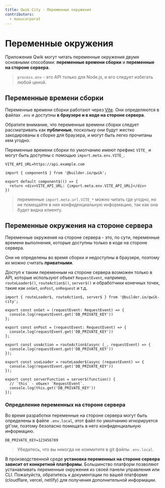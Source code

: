 ```yaml
---
title: Qwik City - Переменные окружения
contributors:
  - manucorporat
---
```


# Переменные окружения

Приложения Qwik могут читать переменные окружения двумя основными способами: **переменные времени сборки** и **переменные на стороне сервера**.

> `process.env` - это API только для Node.js, и его следует избегать любой ценой.

## Переменные времени сборки

Переменные времени сборки работают через [Vite](https://vitejs.dev/guide/env-and-mode.html). Они определяются в файлах `.env` и доступны **в браузере и в коде на стороне сервера**.

Обратите внимание, что переменные времени сборки следует рассматривать как **публичные**, поскольку они будут жестко закодированы в сборке для браузера, и могут быть легко прочитаны кем угодно.

Переменные времени сборки по умолчанию имеют префикс `VITE_` и могут быть доступны с помощью `import.meta.env.VITE_`.

```tsx title=".env" /VITE_API_URL/#a
VITE_API_URL=https://api.example.com
```

```tsx {4} /VITE_API_URL/#a title="src/routes/index.tsx"
import { component$ } from '@builder.io/qwik';

export default component$(() => {
  return <div>VITE_API_URL: {import.meta.env.VITE_API_URL}</div>
})
```

> переменные `import.meta.url.VITE_*` можно читать где угодно, но не помещайте в них конфиденциальную информацию, так как она будет видна клиенту.

## Переменные окружения на стороне сервера

Переменные окружения на стороне сервера - это, по сути, переменные времени выполнения, которые доступны только в коде на стороне сервера.

Они не определены во время сборки и недоступны в браузере, поэтому их можно считать **приватными**.

Доступ к таким переменным на стороне сервера возможен только в API, которые используют объект `RequestEvent`, например, `routeLoader$()`, `routeAction$()`, `server$()` и обработчики конечных точек, такие как `onGet`, `onPost`, `onRequest` и т.д.

```tsx /DB_PRIVATE_KEY/ title="src/routes/index.tsx"
import { routeLoader$, routeAction$, server$ } from '@builder.io/qwik-city';

export const onGet = (requestEvent: RequestEvent) => {
  console.log(requestEvent.get('DB_PRIVATE_KEY'))
};

export const onPost = (requestEvent: RequestEvent) => {
  console.log(requestEvent.get('DB_PRIVATE_KEY'))
};

export const useAction = routeAction$(async (_, requestEvent) => {
  console.log(requestEvent.get('DB_PRIVATE_KEY'))
});

export const useLoader = routeLoader$(async (requestEvent) => {
  console.log(requestEvent.get('DB_PRIVATE_KEY'))
});

export const serverFunction = server$(function() {
  // `this` - объект `RequestEvent`.
  console.log(this.get('DB_PRIVATE_KEY'))
});
```

### Определение переменных на стороне сервера

Во время разработки переменные на стороне сервера могут быть определены в файле `.env.local`, этот файл по умолчанию игнорируется git'ом, поэтому безопасно помещать в него конфиденциальную информацию.

```env title=".env.local"
DB_PRIVATE_KEY=123456789
```

> Убедитесь, что вы никогда не коммитите в git файлы `.env.local`.

В производственной среде **установка переменных на стороне сервера зависит от конкретной платформы**. Большинство платформ позволяют устанавливать переменные окружения из своей панели управления или CLI. Пожалуйста, обратитесь к документации по вашей платформе (cloudflare, vercel, netlify) для получения дополнительной информации.
